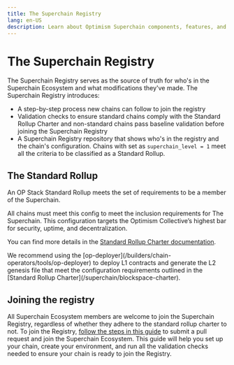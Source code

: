 ```yaml
---
title: The Superchain Registry
lang: en-US
description: Learn about Optimism Superchain components, features, and roadmap.
---
```



# The Superchain Registry

The Superchain Registry serves as the source of truth for who's in the Superchain Ecosystem and what modifications they've made. The Superchain Registry introduces:

*   A step-by-step process new chains can follow to join the registry
*   Validation checks to ensure standard chains comply with the Standard Rollup Charter and non-standard chains pass baseline validation before joining the Superchain Registry
*   A Superchain Registry repository that shows who's in the registry and the chain's configuration. Chains with set as `superchain_level = 1` meet all the criteria to be classified as a Standard Rollup.

## The Standard Rollup

An OP Stack Standard Rollup meets the set of requirements to be a member of the Superchain.

All chains must meet this config to meet the inclusion requirements for The Superchain. This configuration targets the Optimism Collective’s highest bar for security, uptime, and decentralization.

You can find more details in the [Standard Rollup Charter documentation](/superchain/blockspace-charter).

<Callout type="info">
  We recommend using the [op-deployer](/builders/chain-operators/tools/op-deployer) to deploy L1 contracts and generate the L2 genesis file that meet the configuration requirements outlined in the [Standard Rollup Charter](/superchain/blockspace-charter).
</Callout>

## Joining the registry

All Superchain Ecosystem members are welcome to join the Superchain Registry, regardless of whether they adhere to the standard rollup charter to not. To join the Registry, [follow the steps in this guide](https://github.com/ethereum-optimism/superchain-registry/blob/main/docs/add-chain.md) to submit a pull request and join the Superchain Ecosystem. This guide will help you set up your chain, create your environment, and run all the validation checks needed to ensure your chain is ready to join the Registry.
